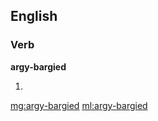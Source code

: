 ==English==

===Verb===
'''argy-bargied'''

# {{past of|argy-bargy}}

[[mg:argy-bargied]]
[[ml:argy-bargied]]